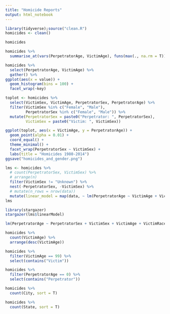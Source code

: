 ```yaml
---
title: "Homicide Reports"
output: html_notebook
---
```


```r
library(tidyverse);source("clean.R")
homicides <- clean()
```

```r
homicides
```
```r
homicides %>%
  summarise_at(vars(PerpetratorAge, VictimAge), funs(max(., na.rm = T)))
```

```r
homicides %>%
  select(PerpetratorAge, VictimAge) %>%
  gather() %>%
ggplot(aes(x = value)) +
  geom_histogram(bins = 100) +
  facet_wrap(~key)
```

```r
toplot <- homicides %>%
  select(VictimSex, VictimAge, PerpetratorSex, PerpetratorAge) %>%
  filter(VictimSex %in% c("Female", "Male"),
         PerpetratorSex %in% c("Female", "Male")) %>%
  mutate(PerpetratorSex = paste0("Perpetrator: ", PerpetratorSex),
         VictimSex = paste0("Victim: ", VictimSex))

ggplot(toplot, aes(x = VictimAge, y = PerpetratorAge)) +
  geom_point(alpha = 0.01) +
  coord_equal() +
  theme_minimal() +
  facet_wrap(PerpetratorSex ~ VictimSex) +
  labs(title = "Homicides 1980-2014")
ggsave("homicides_and_gender.png")
```

```r
lms <- homicides %>%
  # count(PerpetratorSex, VictimSex) %>%
  # arrange(n)
  filter(VictimSex != "Unknown") %>%
  nest(-PerpetratorSex, -VictimSex) %>%
  # mutate(n_rows = nrow(data))
  mutate(linear_model = map(data, ~ lm(PerpetratorAge ~ VictimAge + VictimRace + PerpetratorRace + Month + Year, data = .)))
lms
```

```r
library(stargazer)
stargazer(lms$linearModel)
```

```r
lm(PerpetratorAge ~ PerpetratorSex + VictimSex + VictimAge + VictimRace + PerpetratorRace + Month + Year, data = homicides) %>% summary
```


```r
homicides %>%
  count(VictimAge) %>%
  arrange(desc(VictimAge))
```

```r
homicides %>%
  filter(VictimAge == 99) %>%
  select(contains("Victim"))
```

```r
homicides %>%
  filter(PerpetratorAge == 0) %>%
  select(contains("Perpetrator"))
```


```r
homicides %>%
  count(City, sort = T)
```

```r
homicides %>%
  count(State, sort = T)
```

```r

```
